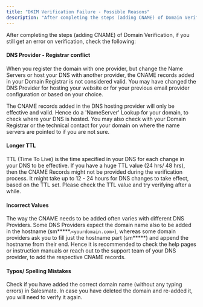 ```yaml
---
title: "DKIM Verification Failure - Possible Reasons"
description: "After completing the steps (adding CNAME) of Domain Verification, if you still get an error on verification, check the following:"
---
```


After completing the steps (adding CNAME) of Domain Verification, if you still get an error on verification, check the following:

#### DNS Provider - Registrar conflict

When you register the domain with one provider, but change the Name Servers or host your DNS with another provider, the CNAME records added in your Domain Registrar is not considered valid. You may have changed the DNS Provider for hosting your website or for your previous email provider configuration or based on your choice.

The CNAME records added in the DNS hosting provider will only be effective and valid. Hence do a 'NameServer' Lookup for your domain, to check where your DNS is hosted. You may also check with your Domain Registrar or the technical contact for your domain on where the name servers are pointed to if you are not sure.

#### Longer TTL

TTL (Time To Live) is the time specified in your DNS for each change in your DNS to be effective. If you have a huge TTL value (24 hrs/ 48 hrs), then the CNAME Records might not be provided during the verification process. It might take up to 12 - 24 hours for DNS changes to take effect, based on the TTL set. Please check the TTL value and try verifying after a while.

#### Incorrect Values

The way the CNAME needs to be added often varies with different DNS Providers. Some DNS Providers expect the domain name also to be added in the hostname (sm\*\*\*\*\*.`<yourdomain.com>`), whereas some domain providers ask you to fill just the hostname part (sm\*\*\*\*\*) and append the hostname from their end. Hence it is recommended to check the help pages or instruction manuals or reach out to the support team of your DNS provider, to add the respective CNAME records.

#### Typos/ Spelling Mistakes

Check if you have added the correct domain name (without any typing errors) in Salesmate. In case you have deleted the domain and re-added it, you will need to verify it again.
